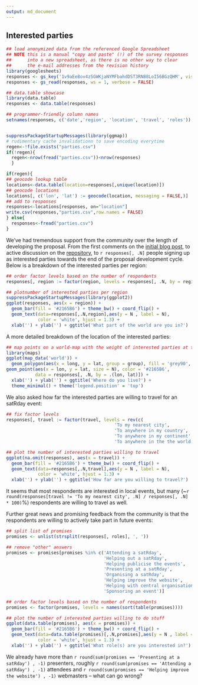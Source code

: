 ```yaml
---
output: md_document
---
```

## Interested parties

```r
## load anonymized data from the referenced Google Spreadsheet
## NOTE this is a manual "copy and paste" (!) of the survey responses
##      into a new spreadsheet, as there is no other way to clear
##      the e-mail addresses from the revision history
library(googlesheets)
responses <- gs_key('1v9aEe8ov4zSGWKjaNYMFbahdDST3RN88LoI56BGzQHM', visibility = 'public', verbose = FALSE)
responses <- gs_read(responses, ws = 1, verbose = FALSE)

## data.table showcase
library(data.table)
responses <- data.table(responses)

## programmer-friendly column names
setnames(responses, c('date','region', 'location', 'travel', 'roles'))


suppressPackageStartupMessages(library(ggmap))
# rudimentary cache invalidationn to save encoding everytime
regen<-!file.exists("parties.csv")
if(!regen){
  regen<-nrow(fread("parties.csv"))<nrow(responses)
  }

if(regen){
## geocode lookup table
locations<-data.table(location=responses[,unique(location)])
## geocode locations
locations[, c('lon', 'lat') := geocode(location, messaging = FALSE,)]
## add to responses
responses<-locations[responses, on="location"]
write.csv(responses,"parties.csv",row.names = FALSE)
} else{
  responses<-fread("parties.csv")
}
```

We've had tremendous support from the community over the length of developing the proposal. From the first comments on the [initial blog post](http://itsalocke.com/sqlsaturdays-but-for-r/), to active discussion on the [repository](https://github.com/stephlocke/RSaturday-proposal), to `r responses[, .N]` people signing up as interested parties towards the end of the proposal development cycle. Below is a breakdown of the interested parties per region:

```r
## order factor levels based on the number of respondents
responses[, region := factor(region, levels = responses[, .N, by = region][order(N), region])]

## plotnumber of interested parties per region
suppressPackageStartupMessages(library(ggplot2))
ggplot(responses, aes(x = region)) +
  geom_bar(fill = '#2165B6') + theme_bw() + coord_flip() +
  geom_text(data=responses[,.N,region],aes(y = N , label = N),
            color = 'white', hjust = 1.3) +
  xlab('') + ylab('') + ggtitle('What part of the world are you in?')
```

A more detailed breakdown of the location of the interested parties:

```r
## map points on a world-map with the weight of interested parties at the same location
library(maps)
ggplot(map_data('world')) +
  geom_polygon(aes(x = long, y = lat, group = group), fill = 'grey90', colour = 'white') + 
geom_point(aes(x = lon, y = lat, size = N), color = '#2165B6',
           data = responses[, .N, by = .(lon, lat)]) +
  xlab('') + ylab('') + ggtitle('Where do you live?') +
  theme_minimal() + theme('legend.position' = 'top')

```

We also asked how far the interested parties are willing to travel for an satRday event:

```r
## fix factor levels
responses[, travel := factor(travel, levels = rev(c(
                                         'To my nearest city',
                                         'To anywhere in my country',
                                         'To anywhere in my continent',
                                         'To anywhere in the the world')))]

## plot the number of interested parties willing to travel
ggplot(na.omit(responses), aes(x = travel)) +
  geom_bar(fill = '#2165B6') + theme_bw() + coord_flip() +
  geom_text(data=responses[,.N,travel],aes(y = N , label = N),
            color = 'white', hjust = 1.3) +
  xlab('') + ylab('') + ggtitle('How far are you willing to travel?')
```

It seems that most respondents are interested in local events, but many (~`r round(responses[travel != 'To my nearest city', .N] / responses[, .N] * 100)`%) respondents are willing to travel as well.

Further great news and promising feedback from the community is that the respondents are willing to actively take part in future events:

```r
## split list of promises
promises <- unlist(strsplit(responses[, roles], ', '))

## remove "other" answers
promises <- promises[promises %in% c('Attending a satRday',
                                     'Helping out a satRday',
                                     'Helping publicise the events',
                                     'Presenting at a satRday',
                                     'Organising a satRday',
                                     'Helping improve the website',
                                     'Helping with central organisation',
                                     'Sponsoring an event')]

## order factor levels based on the number of respondents
promises <- factor(promises, levels = names(sort(table(promises))))

## plot the number of interested parties willing to do stuff
ggplot(data.table(promises), aes(x = promises)) +
  geom_bar(fill = '#2165B6') + theme_bw() + coord_flip() +
  geom_text(data=data.table(promises)[,.N,promises],aes(y = N , label = N),
            color = 'white', hjust = 1.3) +
  xlab('') + ylab('') + ggtitle('What role(s) are you interested in?')
```

We already have more than `r round(sum(promises == 'Presenting at a satRday') , -1)` presenters, roughly `r round(sum(promises == 'Attending a satRday') , -1)` attendees and `r round(sum(promises == 'Helping improve the website') , -1)` webmasters -- what can go wrong?